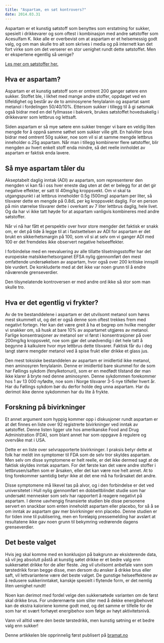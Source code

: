 ```yaml
---
title: "Aspartam, en søt kontrovers?"
date: 2014.03.31
---
```


Aspartam er et kunstig søtstoff som benyttes som erstatning for sukker, spesielt i drikkevarer og som oftest i kombinasjon med andre søtstoffer som Acesulfam K. Ikke alle er overbevist om at aspartam er et helsemessig godt valg, og om man skulle tro alt som skrives i media og på internett kan det fort virke som om det verserer en stor uenighet rundt dette søtstoffet. Men er ekspertene egentlig så uenige?

[Les mer om søtstoffer her.](sotstoffer.qmd "Søtstoffer")

## Hva er aspartam?

Aspartam er et kunstig søtstoff som er omtrent 200 ganger søtere enn sukker. Stoffet ble, i likhet med mange andre stoffer, oppdaget ved en tilfeldighet og består av de to aminosyrene fenylalanin og aspartat samt metanol i fordelingen 50/40/10%. Ettersom sukker i tillegg til å gi søtsmak også bidrar med en del fyllmasse i bakverk, brukes søtstoffet hovedsakelig i drikkevarer som lettbrus og lettsaft.

Siden aspartam er så mye søtere enn sukker trenger vi bare en veldig liten mengde for å oppnå samme søthet som sukker ville gitt. En halvliter brus bidrar med omtrent 50g sukker, noe som vil si at samme mengde lettbrus inneholder o.25g aspartam. Når man i tillegg kombinerer flere søtstoffer, blir mengden av hvert enkelt stoff enda mindre, så det reelle innholdet av aspartam er faktisk enda lavere.

## Så mye aspartam tåler du

Akseptabelt daglig inntak (ADI) av aspartam, som representerer den mengden vi kan få i oss hver eneste dag uten at det er belegg for at det gir negative effekter, er satt til 40mg/kg kroppsvekt. Om vi skal ta utgangspunkt i at lettbrus inneholder 0.5g (500mg) aspartam per liter, så tilsvarer dette en mengde på 0.8dL per kg kroppsvekt daglig. For en person på min størrelse tilsvarer dette i overkant av 7 liter lettbrus daglig, hele livet. Og da har vi ikke tatt høyde for at aspartam vanligvis kombineres med andre søtstoffer.

Når vi nå har fått et perspektiv over hvor store mengder det faktisk er snakk om, er det på tide å legge til at i fastsettelsen av ADI for aspartam er det brukt en sikkerhetsmargin på 100, som vil si at selv om vi ganger ADI med 100 er det fremdeles ikke observert negative helseeffekter.

I forbindelse med en reevaluering av alle tillatte tilsetningsstoffer har det europeiske matsikkerhetsorganet EFSA nylig gjennomført den mest omfattende undersøkelsen av aspartam, hvor også over 200 kritiske innspill ble vurdert. De konkluderte med at det ikke var noen grunn til å endre nåværende grenseverdier.

Den tilsynelatende kontroversen er med andre ord ikke så stor som man skulle tro.

## Hva er det egentlig vi frykter?

Av de tre bestanddelene i aspartam er det utvilsomt metanol som høres mest skummelt ut, og det er også denne som oftest trekkes frem med negativt fortegn. Her kan det være greit å ha et begrep om hvilke mengder vi snakker om, så husk at bare 10% av aspartamet utgjøres av metanol. Farlige konsentrasjoner av metanol ser vi først i konsentrasjoner på over 200mg/kg kroppsvekt, noe som gjør det unødvendig i det hele tatt å begynne å kalkulere hvor mye lettbrus dette tilsvarer. Faktisk får du i deg langt større mengder metanol ved å spise frukt eller drikke et glass jus.

Den mest toksiske bestanddelen av aspartam er imidlertid ikke metanol, men aminosyren fenylalanin. Denne er imidlertid bare skummel for de som har Føllings sykdom (fenylketonuri), som er en medfødt tilstand der man ikke klarer å bryte ned denne aminosyren. Denne sykdommen forekommer hos 1 av 13 000 nyfødte, noe som i Norge tilsvarer 3-5 nye tilfeller hvert år. Har du Føllings sykdom bør du derfor holde deg unna aspartam. Har du derimot ikke denne sykdommen har du lite å frykte.

## Forskning på bivirkninger

Et annet argument som hyppig kommer opp i diskusjoner rundt aspartam er at det finnes en liste over 92 registrerte bivirkninger ved inntak av søtstoffet. Denne listen ligger ute hos amerikanske Food and Drug Administration (FDA), som blant annet har som oppgave å regulere og overvåke mat i USA.

Dette er en liste over selvrapporterte bivirkninger. I praksis betyr dette at folk har meldt inn symptomer til FDA som de selv tror skyldes aspartam. Men selv om disse symptomene er helt reelle, er det ikke dermed sagt at de faktisk skyldes inntak aspartam. For det første kan det være andre stoffer i lettbrusen/saften som er årsaken, eller det kan være noe helt annet. At to ting forekommer samtidig betyr ikke at det ene må ha forårsaket det andre.

Disse symptomene må likevel tas på alvor, og i den forbindelse er det ved universitetet i Hull nylig gjennomført en dobbeltblindet studie som har undersøkt mennesker som selv har rapportert å reagere negativt på aspartam. I denne uavhengig finansierte studien ble disse personene servert en snackbar som enten inneholdt aspartam eller placebo, for så å se om inntak av aspartam gav mer bivirkninger enn placebo. Denne studien er for tiden inne til publisering, men en foreløpig pressemelding har avslørt at resultatene ikke gav noen grunn til bekymring vedrørende dagens grenseverdier.

## Det beste valget

Hvis jeg skal komme med en konklusjon på bakgrunn av eksisterende data, så vil jeg absolutt påstå at kunstig søtet drikke er et bedre valg enn sukkersøtet drikke for de aller fleste. Jeg vil utvilsomt anbefale vann som tørstedrikk foran begge disse, men dersom du ønsker å drikke brus eller saft, vil lettvariantene være det beste valget. De gunstige helseeffektene av å redusere sukkerinntaket, kanskje spesielt i flytende form, er det nemlig liten uenighet rundt!

Noen kan derimot med fordel velge den sukkersøtede varianten om de først skal drikke brus. For underernærte som sliter med å dekke energibehovet kan de ekstra kaloriene komme godt med, og det samme er tilfelle for de som har et svært forhøyet energibehov som følge av høyt aktivitetsnivå.

Vann vil alltid være den beste tørstedrikk, men kunstig søtning er et bedre valg enn sukker!

Denne artikkelen ble opprinnelig først publisert på [bramat.no](http://bramat.no/kosthold/naeringsstoffer/1221-helsefarlig-med-aspartam)
